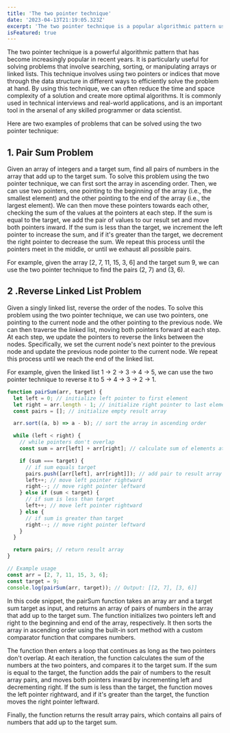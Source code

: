 ```yaml
---
title: 'The two pointer technique'
date: '2023-04-13T21:19:05.323Z'
excerpt: 'The two pointer technique is a popular algorithmic pattern used to solve a wide range of problems, particularly those that involve searching, sorting, or manipulating arrays or linked lists. The basic idea behind this technique is to use two pointers (or indices) that move through the data structure in different ways, typically in a linear or cyclic fashion, to solve the problem more efficiently than a naive approach.'
isFeatured: true
---
```


The two pointer technique is a powerful algorithmic pattern that has become increasingly popular in recent years. It is particularly useful for solving problems that involve searching, sorting, or manipulating arrays or linked lists. This technique involves using two pointers or indices that move through the data structure in different ways to efficiently solve the problem at hand. By using this technique, we can often reduce the time and space complexity of a solution and create more optimal algorithms. It is commonly used in technical interviews and real-world applications, and is an important tool in the arsenal of any skilled programmer or data scientist.

Here are two examples of problems that can be solved using the two pointer technique:

## 1. Pair Sum Problem

Given an array of integers and a target sum, find all pairs of numbers in the array that add up to the target sum.
To solve this problem using the two pointer technique, we can first sort the array in ascending order. Then, we can use two pointers, one pointing to the beginning of the array (i.e., the smallest element) and the other pointing to the end of the array (i.e., the largest element). We can then move these pointers towards each other, checking the sum of the values at the pointers at each step. If the sum is equal to the target, we add the pair of values to our result set and move both pointers inward. If the sum is less than the target, we increment the left pointer to increase the sum, and if it's greater than the target, we decrement the right pointer to decrease the sum. We repeat this process until the pointers meet in the middle, or until we exhaust all possible pairs.

For example, given the array [2, 7, 11, 15, 3, 6] and the target sum 9, we can use the two pointer technique to find the pairs (2, 7) and (3, 6).

## 2 .Reverse Linked List Problem

Given a singly linked list, reverse the order of the nodes.
To solve this problem using the two pointer technique, we can use two pointers, one pointing to the current node and the other pointing to the previous node. We can then traverse the linked list, moving both pointers forward at each step. At each step, we update the pointers to reverse the links between the nodes. Specifically, we set the current node's next pointer to the previous node and update the previous node pointer to the current node. We repeat this process until we reach the end of the linked list.

For example, given the linked list 1 -> 2 -> 3 -> 4 -> 5, we can use the two pointer technique to reverse it to 5 -> 4 -> 3 -> 2 -> 1.

```js
function pairSum(arr, target) {
  let left = 0; // initialize left pointer to first element
  let right = arr.length - 1; // initialize right pointer to last element
  const pairs = []; // initialize empty result array

  arr.sort((a, b) => a - b); // sort the array in ascending order

  while (left < right) {
    // while pointers don't overlap
    const sum = arr[left] + arr[right]; // calculate sum of elements at pointers

    if (sum === target) {
      // if sum equals target
      pairs.push([arr[left], arr[right]]); // add pair to result array
      left++; // move left pointer rightward
      right--; // move right pointer leftward
    } else if (sum < target) {
      // if sum is less than target
      left++; // move left pointer rightward
    } else {
      // if sum is greater than target
      right--; // move right pointer leftward
    }
  }

  return pairs; // return result array
}

// Example usage
const arr = [2, 7, 11, 15, 3, 6];
const target = 9;
console.log(pairSum(arr, target)); // Output: [[2, 7], [3, 6]]
```

In this code snippet, the pairSum function takes an array arr and a target sum target as input, and returns an array of pairs of numbers in the array that add up to the target sum. The function initializes two pointers left and right to the beginning and end of the array, respectively. It then sorts the array in ascending order using the built-in sort method with a custom comparator function that compares numbers.

The function then enters a loop that continues as long as the two pointers don't overlap. At each iteration, the function calculates the sum of the numbers at the two pointers, and compares it to the target sum. If the sum is equal to the target, the function adds the pair of numbers to the result array pairs, and moves both pointers inward by incrementing left and decrementing right. If the sum is less than the target, the function moves the left pointer rightward, and if it's greater than the target, the function moves the right pointer leftward.

Finally, the function returns the result array pairs, which contains all pairs of numbers that add up to the target sum.
